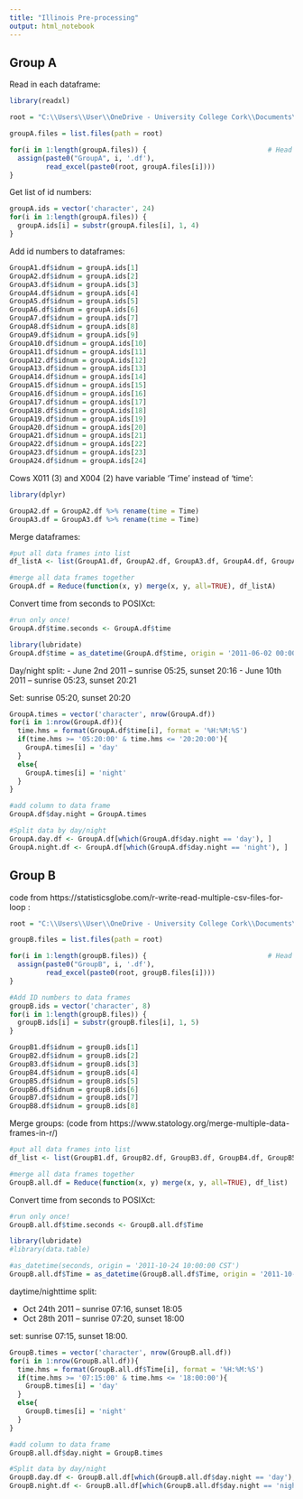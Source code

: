 ---
title: "Illinois Pre-processing"
output: html_notebook
---

## Group A

Read in each dataframe:
```{r}
library(readxl)

root = "C:\\Users\\User\\OneDrive - University College Cork\\Documents\\MSc\\Thesis\\TwoGroupsOfCowsData\\File S1\\GPS data of Group A\\"

groupA.files = list.files(path = root)

for(i in 1:length(groupA.files)) {                              # Head of for-loop
  assign(paste0("GroupA", i, '.df'),                                   # Read and store data frames
         read_excel(paste0(root, groupA.files[i])))
}
```
Get list of id numbers:
```{r}
groupA.ids = vector('character', 24)
for(i in 1:length(groupA.files)) {
  groupA.ids[i] = substr(groupA.files[i], 1, 4)
}
```

Add id numbers to dataframes:
```{r}
GroupA1.df$idnum = groupA.ids[1]
GroupA2.df$idnum = groupA.ids[2]
GroupA3.df$idnum = groupA.ids[3]
GroupA4.df$idnum = groupA.ids[4]
GroupA5.df$idnum = groupA.ids[5]
GroupA6.df$idnum = groupA.ids[6]
GroupA7.df$idnum = groupA.ids[7]
GroupA8.df$idnum = groupA.ids[8]
GroupA9.df$idnum = groupA.ids[9]
GroupA10.df$idnum = groupA.ids[10]
GroupA11.df$idnum = groupA.ids[11]
GroupA12.df$idnum = groupA.ids[12]
GroupA13.df$idnum = groupA.ids[13]
GroupA14.df$idnum = groupA.ids[14]
GroupA15.df$idnum = groupA.ids[15]
GroupA16.df$idnum = groupA.ids[16]
GroupA17.df$idnum = groupA.ids[17]
GroupA18.df$idnum = groupA.ids[18]
GroupA19.df$idnum = groupA.ids[19]
GroupA20.df$idnum = groupA.ids[20]
GroupA21.df$idnum = groupA.ids[21]
GroupA22.df$idnum = groupA.ids[22]
GroupA23.df$idnum = groupA.ids[23]
GroupA24.df$idnum = groupA.ids[24]
```

Cows X011 (3) and X004 (2) have variable 'Time' instead of 'time':
```{r}
library(dplyr)

GroupA2.df = GroupA2.df %>% rename(time = Time)
GroupA3.df = GroupA3.df %>% rename(time = Time)
```

Merge dataframes:
```{r}
#put all data frames into list
df_listA <- list(GroupA1.df, GroupA2.df, GroupA3.df, GroupA4.df, GroupA5.df, GroupA6.df, GroupA7.df, GroupA8.df, GroupA9.df, GroupA10.df, GroupA11.df, GroupA12.df, GroupA13.df, GroupA14.df, GroupA15.df, GroupA16.df, GroupA17.df, GroupA18.df, GroupA19.df, GroupA20.df, GroupA21.df, GroupA22.df, GroupA23.df, GroupA24.df)      

#merge all data frames together
GroupA.df = Reduce(function(x, y) merge(x, y, all=TRUE), df_listA)
```

Convert time from seconds to POSIXct:
```{r}
#run only once!
GroupA.df$time.seconds <- GroupA.df$time

library(lubridate)
GroupA.df$time = as_datetime(GroupA.df$time, origin = '2011-06-02 00:00:00 CST')
```

Day/night split:
-	June 2nd 2011 – sunrise 05:25, sunset 20:16
-	June 10th 2011 – sunrise 05:23, sunset 20:21

Set: sunrise 05:20, sunset 20:20

```{r}
GroupA.times = vector('character', nrow(GroupA.df))
for(i in 1:nrow(GroupA.df)){
  time.hms = format(GroupA.df$time[i], format = '%H:%M:%S')
  if(time.hms >= '05:20:00' & time.hms <= '20:20:00'){
    GroupA.times[i] = 'day'
  }
  else{
    GroupA.times[i] = 'night'
  }
}

#add column to data frame
GroupA.df$day.night = GroupA.times
```

```{r}
#Split data by day/night
GroupA.day.df <- GroupA.df[which(GroupA.df$day.night == 'day'), ]
GroupA.night.df <- GroupA.df[which(GroupA.df$day.night == 'night'), ]
```

## Group B

code from https://statisticsglobe.com/r-write-read-multiple-csv-files-for-loop :
```{r}
root = "C:\\Users\\User\\OneDrive - University College Cork\\Documents\\MSc\\Thesis\\TwoGroupsOfCowsData\\File S1\\GPS data of Group B\\"

groupB.files = list.files(path = root)

for(i in 1:length(groupB.files)) {                              # Head of for-loop
  assign(paste0("GroupB", i, '.df'),                                   # Read and store data frames
         read_excel(paste0(root, groupB.files[i])))
}
```

```{r}
#Add ID numbers to data frames
groupB.ids = vector('character', 8)
for(i in 1:length(groupB.files)) {
  groupB.ids[i] = substr(groupB.files[i], 1, 5)
}

GroupB1.df$idnum = groupB.ids[1]
GroupB2.df$idnum = groupB.ids[2]
GroupB3.df$idnum = groupB.ids[3]
GroupB4.df$idnum = groupB.ids[4]
GroupB5.df$idnum = groupB.ids[5]
GroupB6.df$idnum = groupB.ids[6]
GroupB7.df$idnum = groupB.ids[7]
GroupB8.df$idnum = groupB.ids[8]
```

Merge groups:
(code from https://www.statology.org/merge-multiple-data-frames-in-r/)
```{r}
#put all data frames into list
df_list <- list(GroupB1.df, GroupB2.df, GroupB3.df, GroupB4.df, GroupB5.df, GroupB6.df, GroupB7.df, GroupB8.df)      

#merge all data frames together
GroupB.all.df = Reduce(function(x, y) merge(x, y, all=TRUE), df_list)  
```

Convert time from seconds to POSIXct:
```{r}
#run only once!
GroupB.all.df$time.seconds <- GroupB.all.df$Time

library(lubridate)
#library(data.table)

#as_datetime(seconds, origin = '2011-10-24 10:00:00 CST')
GroupB.all.df$Time = as_datetime(GroupB.all.df$Time, origin = '2011-10-24 00:00:00')
```


daytime/nighttime split:

-	Oct 24th  2011 – sunrise 07:16, sunset 18:05
-	Oct 28th  2011 – sunrise 07:20, sunset 18:00

set: sunrise 07:15, sunset 18:00.

```{r}
GroupB.times = vector('character', nrow(GroupB.all.df))
for(i in 1:nrow(GroupB.all.df)){
  time.hms = format(GroupB.all.df$Time[i], format = '%H:%M:%S')
  if(time.hms >= '07:15:00' & time.hms <= '18:00:00'){
    GroupB.times[i] = 'day'
  }
  else{
    GroupB.times[i] = 'night'
  }
}

#add column to data frame
GroupB.all.df$day.night = GroupB.times
```

```{r}
#Split data by day/night
GroupB.day.df <- GroupB.all.df[which(GroupB.all.df$day.night == 'day'), ]
GroupB.night.df <- GroupB.all.df[which(GroupB.all.df$day.night == 'night'), ]
```


